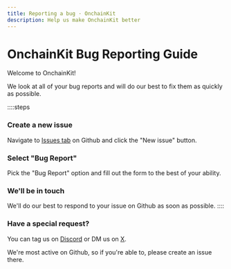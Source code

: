 ```yaml
---
title: Reporting a bug · OnchainKit
description: Help us make OnchainKit better
---
```


# OnchainKit Bug Reporting Guide

Welcome to OnchainKit! 

We look at all of your bug reports and will do our best to fix them as quickly as possible.

::::steps

### Create a new issue
Navigate to [Issues tab](https://github.com/coinbase/onchainkit/issues) on Github and click the "New issue" button.

### Select "Bug Report"
Pick the "Bug Report" option and fill out the form to the best of your ability. 

### We'll be in touch
We'll do our best to respond to your issue on Github as soon as possible.
::::

### Have a special request?
You can tag us on [Discord](https://discord.com/channels/1220414409550336183/1253768005863739565) or DM us on [X](https://x.com/Onchainkit).

We're most active on Github, so if you're able to, please create an issue there.